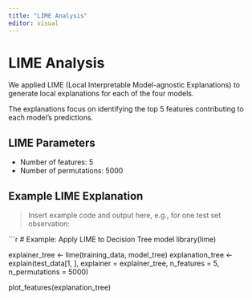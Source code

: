 ```yaml
---
title: "LIME Analysis"
editor: visual
---
```


# LIME Analysis

We applied LIME (Local Interpretable Model-agnostic Explanations) to generate local explanations for each of the four models.

The explanations focus on identifying the top 5 features contributing to each model's predictions.

## LIME Parameters

-   Number of features: 5
-   Number of permutations: 5000

## Example LIME Explanation

> Insert example code and output here, e.g., for one test set observation:

\`\`\`r \# Example: Apply LIME to Decision Tree model library(lime)

explainer_tree \<- lime(training_data, model_tree) explanation_tree \<- explain(test_data\[1, \], explainer = explainer_tree, n_features = 5, n_permutations = 5000)

plot_features(explanation_tree)
